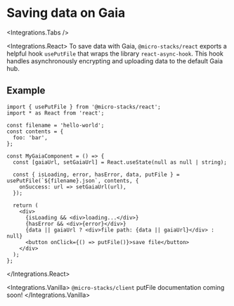 
# Saving data on Gaia

<Integrations.Tabs />

<Integrations.React>
To save data with Gaia, `@micro-stacks/react` exports a helpful hook `usePutFile` that wraps the library `react-async-hook`.
This hook handles asynchronously encrypting and uploading data to the default Gaia hub.

## Example

```tsx
import { usePutFile } from '@micro-stacks/react';
import * as React from 'react';

const filename = 'hello-world';
const contents = {
  foo: 'bar',
};

const MyGaiaComponent = () => {
  const [gaiaUrl, setGaiaUrl] = React.useState(null as null | string);

  const { isLoading, error, hasError, data, putFile } = usePutFile(`${filename}.json`, contents, {
    onSuccess: url => setGaiaUrl(url),
  });

  return (
    <div>
      {isLoading && <div>loading...</div>}
      {hasError && <div>{error}</div>}
      {data || gaiaUrl ? <div>file path: {data || gaiaUrl}</div> : null}
      <button onClick={() => putFile()}>save file</button>
    </div>
  );
};
```

</Integrations.React>

<Integrations.Vanilla>
  `@micro-stacks/client` putFile documentation coming soon!
</Integrations.Vanilla>

